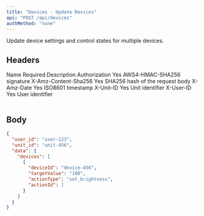 ```yaml
---
title: "Devices - Update Devices"
api: "POST /api/devices"
authMethod: "none"
---
```


Update device settings and control states for multiple devices.

## Headers

<Table>
  <Table.Head>
    <Table.Row>
      <Table.Header>Name</Table.Header>
      <Table.Header>Required</Table.Header>
      <Table.Header>Description</Table.Header>
    </Table.Row>
  </Table.Head>
  <Table.Body>
    <Table.Row>
      <Table.Cell>Authorization</Table.Cell>
      <Table.Cell>Yes</TableCell>
      <Table.Cell>AWS4-HMAC-SHA256 signature</TableCell>
    </Table.Row>
    <Table.Row>
      <Table.Cell>X-Amz-Content-Sha256</TableCell>
      <Table.Cell>Yes</TableCell>
      <Table.Cell>SHA256 hash of the request body</TableCell>
    </Table.Row>
    <Table.Row>
      <Table.Cell>X-Amz-Date</TableCell>
      <Table.Cell>Yes</TableCell>
      <Table.Cell>ISO8601 timestamp</TableCell>
    </Table.Row>
    <Table.Row>
      <Table.Cell>X-Unit-ID</TableCell>
      <Table.Cell>Yes</TableCell>
      <Table.Cell>Unit identifier</TableCell>
    </Table.Row>
    <Table.Row>
      <Table.Cell>X-User-ID</TableCell>
      <Table.Cell>Yes</TableCell>
      <Table.Cell>User identifier</TableCell>
    </Table.Row>
  </Table.Body>
</Table>

## Body

```json
{
  "user_id": "user-123",
  "unit_id": "unit-456",
  "data": {
    "devices": [
      {
        "deviceId": "device-456",
        "targetValue": "100",
        "actionType": "set_brightness",
        "actionId": 1
      }
    ]
  }
}
```
